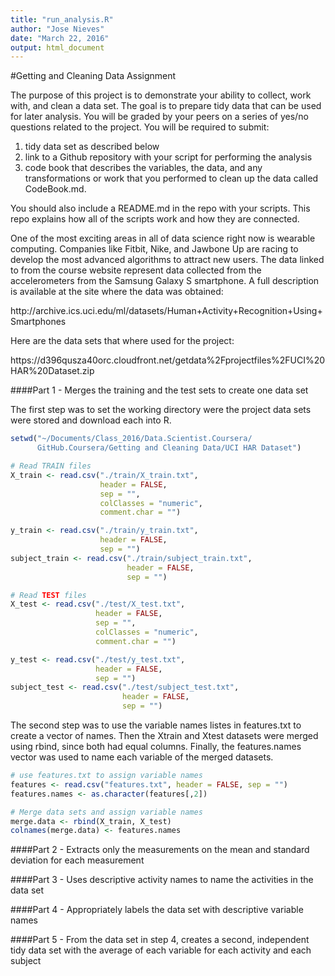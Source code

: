 ```yaml
---
title: "run_analysis.R"
author: "Jose Nieves"
date: "March 22, 2016"
output: html_document
---
```

#Getting and Cleaning Data Assignment

The purpose of this project is to demonstrate your ability to collect, work with, and clean a data set. The goal is to prepare tidy data that can be used for later analysis. You will be graded by your peers on a series of yes/no questions related to the project. You will be required to submit: 

1. tidy data set as described below
2. link to a Github repository with your script for performing the analysis 
3. code book that describes the variables, the data, and any transformations or work that you performed to clean up the data called CodeBook.md.

You should also include a README.md in the repo with your scripts. This repo explains how all of the scripts work and how they are connected.

One of the most exciting areas in all of data science right now is wearable computing. Companies like Fitbit, Nike, and Jawbone Up are racing to develop the most advanced algorithms to attract new users. The data linked to from the course website represent data collected from the accelerometers from the Samsung Galaxy S smartphone. A full description is available at the site where the data was obtained:

http://archive.ics.uci.edu/ml/datasets/Human+Activity+Recognition+Using+Smartphones

Here are the data sets that where used for the project:

https://d396qusza40orc.cloudfront.net/getdata%2Fprojectfiles%2FUCI%20HAR%20Dataset.zip


####Part 1 - Merges the training and the test sets to create one data set

The first step was to set the working directory were the project data sets were stored and download each into R. 
```r

setwd("~/Documents/Class_2016/Data.Scientist.Coursera/
      GitHub.Coursera/Getting and Cleaning Data/UCI HAR Dataset")

# Read TRAIN files
X_train <- read.csv("./train/X_train.txt", 
                    header = FALSE, 
                    sep = "", 
                    colClasses = "numeric",
                    comment.char = "")

y_train <- read.csv("./train/y_train.txt", 
                    header = FALSE, 
                    sep = "")
subject_train <- read.csv("./train/subject_train.txt",
                          header = FALSE, 
                          sep = "")

# Read TEST files
X_test <- read.csv("./test/X_test.txt", 
                   header = FALSE, 
                   sep = "", 
                   colClasses = "numeric",
                   comment.char = "")

y_test <- read.csv("./test/y_test.txt",
                   header = FALSE, 
                   sep = "")
subject_test <- read.csv("./test/subject_test.txt",
                         header = FALSE,
                         sep = "")
```


The second step was to use the variable names listes in features.txt to create a vector of names. Then the Xtrain and Xtest datasets were merged using rbind, since both had equal columns. Finally, the features.names vector was used to name each variable of the merged datasets. 
```r
# use features.txt to assign variable names
features <- read.csv("features.txt", header = FALSE, sep = "")
features.names <- as.character(features[,2])

# Merge data sets and assign variable names
merge.data <- rbind(X_train, X_test)
colnames(merge.data) <- features.names
```

####Part 2 - Extracts only the measurements on the mean and standard deviation for each measurement


####Part 3 - Uses descriptive activity names to name the activities in the data set


####Part 4 - Appropriately labels the data set with descriptive variable names


####Part 5 - From the data set in step 4, creates a second, independent tidy data set with the average of each variable for each activity and each subject
